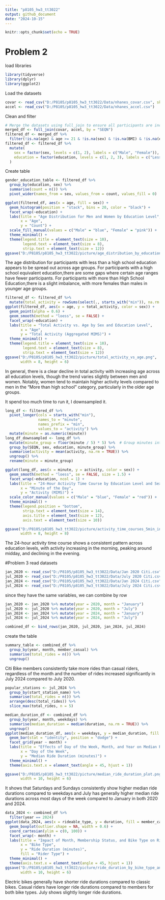 ```yaml
---
title: "p8105_hw3_tt3022"
output: github_document
date: "2024-10-15"
---
```


```r
knitr::opts_chunk$set(echo = TRUE)
```

# Problem 2
load libraries
```r
library(tidyverse)
library(dplyr)
library(ggplot2)
```

Load the datasets
```r
covar <- read_csv("D:/P8105/p8105_hw3_tt3022/Data/nhanes_covar.csv", skip = 4) 
accel <- read_csv("D:/P8105/p8105_hw3_tt3022/Data/nhanes_accel.csv")

```

Clean and filter

```r
# Merge the datasets using full_join to ensure all participants are included
merged_df <- full_join(covar, accel, by = "SEQN")
filtered_df <- merged_df %>%
  filter(!is.na(age) & age >= 21 & !is.na(sex) & !is.na(BMI) & !is.na(education))
filtered_df <- filtered_df %>%
  mutate(
    sex = factor(sex, levels = c(1, 2), labels = c("Male", "Female")),
    education = factor(education, levels = c(1, 2, 3), labels = c("Less than high school", "High school equivalent", "More than high school"))
  )
```

Create table
```r
gender_education_table <- filtered_df %>%
  group_by(education, sex) %>%
  summarise(count = n()) %>%
  pivot_wider(names_from = sex, values_from = count, values_fill = 0)
```

```r
ggplot(filtered_df, aes(x = age, fill = sex)) +
  geom_histogram(position = "stack", bins = 20, color = "black") +
  facet_wrap(~education) +
  labs(title = "Age Distribution for Men and Women by Education Level", 
       x = "Age", 
       y = "Count") +
  scale_fill_manual(values = c("Male" = "blue", "Female" = "pink")) + 
  theme_minimal() +
  theme(legend.title = element_text(size = 10),
        legend.text = element_text(size = 8),
        strip.text = element_text(size = 12))
ggsave("D:/P8105/p8105_hw3_tt3022/picture/age_distribution_by_education.png", width = 8, height = 6)
```
The age distribution for participants with less than a high school education appears to be spread out across age groups.
For participants with a high school equivalent education,there are some gaps where certain age ranges have fewer participants.
For participants with more than High School Education,there is a slight imbalance, with more females than males in younger age groups.

```r
filtered_df <- filtered_df %>%
  mutate(total_activity = rowSums(select(., starts_with("min")), na.rm = TRUE))
ggplot(filtered_df, aes(x = age, y = total_activity, color = sex)) +
  geom_point(alpha = 0.6) +  
  geom_smooth(method = "loess", se = FALSE) +  
  facet_wrap(~education) +  
  labs(title = "Total Activity vs. Age by Sex and Education Level", 
       x = "Age", 
       y = "Total Activity (Aggregated MIMS)") +
  theme_minimal() +
  theme(legend.title = element_text(size = 10),
        legend.text = element_text(size = 8),
        strip.text = element_text(size = 12))
ggsave("D:/P8105/p8105_hw3_tt3022/picture/total_activity_vs_age.png", 
       width = 8, height = 6)
```

In general, there is a clear decline in total activity with increasing age across all education levels, though the trend varies slightly between men and women. Notably, women tend to maintain higher activity levels compared to men in the "More than high school" category, particularly in the older age groups.


It spend too much time to run it, I downsampled it.
```r
long_df <- filtered_df %>%
  pivot_longer(cols = starts_with("min"), 
               names_to = "minute", 
               names_prefix = "min", 
               values_to = "activity") %>%
  mutate(minute = as.numeric(minute))  
long_df_downsampled <- long_df %>%
  mutate(minute_group = floor(minute / 5) * 5) %>%  # Group minutes into 5-minute intervals
  group_by(SEQN, sex, education, minute_group) %>%
  summarise(activity = mean(activity, na.rm = TRUE)) %>%
  ungroup() %>%
  rename(minute = minute_group)

ggplot(long_df, aes(x = minute, y = activity, color = sex)) +
  geom_smooth(method = "loess", se = FALSE, size = 1.5) +  
  facet_wrap(~education, ncol = 1) +  
  labs(title = "24-Hour Activity Time Course by Education Level and Sex", 
       x = "Minute of the Day", 
       y = "Activity (MIMS)") +
  scale_color_manual(values = c("Male" = "blue", "Female" = "red")) +
  theme_minimal() +
  theme(legend.position = "bottom", 
        strip.text = element_text(size = 14),
        axis.title = element_text(size = 12),
        axis.text = element_text(size = 10))
```

```r
ggsave("D:/P8105/p8105_hw3_tt3022/picture/activity_time_courses_5min_intervals.png", 
       width = 8, height = 8)
```
The 24-hour activity time course shows a consistent pattern across education levels, with activity increasing in the morning, peaking around midday, and declining in the evening.


#Problem 3
read datasets
```r
jan_2020 <- read_csv("D:/P8105/p8105_hw3_tt3022/Data/Jan 2020 Citi.csv")
jul_2020 <- read_csv("D:/P8105/p8105_hw3_tt3022/Data/July 2020 Citi.csv")
jan_2024 <- read_csv("D:/P8105/p8105_hw3_tt3022/Data/Jan 2024 Citi.csv")
jul_2024 <- read_csv("D:/P8105/p8105_hw3_tt3022/Data/July 2024 Citi.csv")
```

since they have the same variables, we can combine by row
```r
jan_2020 <- jan_2020 %>% mutate(year = 2020, month = "January")
jul_2020 <- jul_2020 %>% mutate(year = 2020, month = "July")
jan_2024 <- jan_2024 %>% mutate(year = 2024, month = "January")
jul_2024 <- jul_2024 %>% mutate(year = 2024, month = "July")

combined_df <- bind_rows(jan_2020, jul_2020, jan_2024, jul_2024)
```

create the table
```r
summary_table <- combined_df %>%
  group_by(year, month, member_casual) %>%
  summarise(total_rides = n()) %>%
  ungroup()
```

Citi Bike members consistently take more rides than casual riders, regardless of the month and the number of rides increased significantly in July 2024 compared to July 2020.

```r
popular_stations <- jul_2024 %>%
  group_by(start_station_name) %>%
  summarise(total_rides = n()) %>%
  arrange(desc(total_rides)) %>%
  slice_max(total_rides, n = 5)  
```

```r
median_duration_df <- combined_df %>%
  group_by(year, month, weekdays) %>%
  summarise(median_duration = median(duration, na.rm = TRUE)) %>%
  ungroup()
ggplot(median_duration_df, aes(x = weekdays, y = median_duration, fill = weekdays)) +
  geom_bar(stat = "identity", position = "dodge") +  
  facet_grid(year ~ month) +  
  labs(title = "Effects of Day of the Week, Month, and Year on Median Ride Duration",
       x = "Day of the Week",
       y = "Median Ride Duration (minutes)") +
  theme_minimal() +
  theme(axis.text.x = element_text(angle = 45, hjust = 1))
```
```r
ggsave("D:/P8105/p8105_hw3_tt3022/picture/median_ride_duration_plot.png", 
       width = 10, height = 6)
```

It shows that Saturdays and Sundays consistently show higher median ride durations compared to weekdays and July has generally higher median ride durations across most days of the week compared to January in both 2020 and 2024.


```r
data_2024 <- combined_df %>%
  filter(year == 2024)
ggplot(data_2024, aes(x = rideable_type, y = duration, fill = member_casual)) +
  geom_boxplot(outlier.shape = NA, width = 0.6) +  
  coord_cartesian(ylim = c(0, 100)) +  
  facet_wrap(~ month) +  
  labs(title = "Impact of Month, Membership Status, and Bike Type on Ride Duration (2024)",
       x = "Bike Type",
       y = "Ride Duration (minutes)",
       fill = "Rider Type") +
  theme_minimal() +
  theme(axis.text.x = element_text(angle = 45, hjust = 1))
ggsave("D:/P8105/p8105_hw3_tt3022/picture/ride_duration_by_bike_type_and_membership_2024.png", 
       width = 10, height = 6)
```
Electric bikes generally have shorter ride durations compared to classic bikes.
Casual riders have longer ride durations compared to members for both bike types.
July shows slightly longer ride durations.











